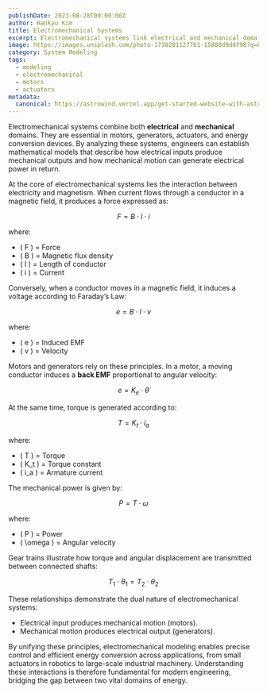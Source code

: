 ```yaml
---
publishDate: 2023-08-28T00:00:00Z
author: Hankyu Kim
title: Electromechanical Systems
excerpt: Electromechanical systems link electrical and mechanical domains, forming the foundation for motors, generators, actuators, and energy conversion devices through mathematical modeling.
image: https://images.unsplash.com/photo-1730201127761-15888d9ddf98?q=80&w=1740&auto=format&fit=crop&ixlib=rb-4.1.0&ixid=M3wxMjA3fDB8MHxwaG90by1wYWdlfHx8fGVufDB8fHx8fA%3D%3D
category: System Modeling
tags:
  - modeling
  - electromechanical
  - motors
  - actuators
metadata:
  canonical: https://astrowind.vercel.app/get-started-website-with-astro-tailwind-css
---
```


Electromechanical systems combine both **electrical** and **mechanical** domains. They are essential in motors, generators, actuators, and energy conversion devices. By analyzing these systems, engineers can establish mathematical models that describe how electrical inputs produce mechanical outputs and how mechanical motion can generate electrical power in return.

At the core of electromechanical systems lies the interaction between electricity and magnetism. When current flows through a conductor in a magnetic field, it produces a force expressed as:

$$
F = B \cdot l \cdot i
$$

where:
- \( F \) = Force  
- \( B \) = Magnetic flux density  
- \( l \) = Length of conductor  
- \( i \) = Current  

Conversely, when a conductor moves in a magnetic field, it induces a voltage according to Faraday’s Law:

$$
e = B \cdot l \cdot v
$$

where:
- \( e \) = Induced EMF  
- \( v \) = Velocity  

Motors and generators rely on these principles. In a motor, a moving conductor induces a **back EMF** proportional to angular velocity:

$$
e = K_e \cdot \dot{\theta}
$$

At the same time, torque is generated according to:

$$
T = K_t \cdot i_a
$$

where:
- \( T \) = Torque  
- \( K_t \) = Torque constant  
- \( i_a \) = Armature current  

The mechanical power is given by:

$$
P = T \cdot \omega
$$

where:
- \( P \) = Power  
- \( \omega \) = Angular velocity  

Gear trains illustrate how torque and angular displacement are transmitted between connected shafts:

$$
T_1 \cdot \theta_1 = T_2 \cdot \theta_2
$$

These relationships demonstrate the dual nature of electromechanical systems:
- Electrical input produces mechanical motion (motors).  
- Mechanical motion produces electrical output (generators).  

By unifying these principles, electromechanical modeling enables precise control and efficient energy conversion across applications, from small actuators in robotics to large-scale industrial machinery. Understanding these interactions is therefore fundamental for modern engineering, bridging the gap between two vital domains of energy.
